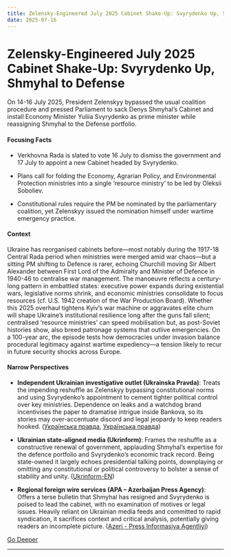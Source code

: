 ```yaml
---
title: Zelensky-Engineered July 2025 Cabinet Shake-Up: Svyrydenko Up, Shmyhal to Defense
date: 2025-07-16
---
```


# Zelensky-Engineered July 2025 Cabinet Shake-Up: Svyrydenko Up, Shmyhal to Defense

On 14-16 July 2025, President Zelenskyy bypassed the usual coalition procedure and pressed Parliament to sack Denys Shmyhal’s Cabinet and install Economy Minister Yuliia Svyrydenko as prime minister while reassigning Shmyhal to the Defense portfolio.

#### Focusing Facts

- Verkhovna Rada is slated to vote 16 July to dismiss the government and 17 July to appoint a new Cabinet headed by Svyrydenko.

- Plans call for folding the Economy, Agrarian Policy, and Environmental Protection ministries into a single ‘resource ministry’ to be led by Oleksii Soboliev.

- Constitutional rules require the PM be nominated by the parliamentary coalition, yet Zelenskyy issued the nomination himself under wartime emergency practice.

#### Context

Ukraine has reorganised cabinets before—most notably during the 1917-18 Central Rada period when ministries were merged amid war chaos—but a sitting PM shifting to Defence is rarer, echoing Churchill moving Sir Albert Alexander between First Lord of the Admiralty and Minister of Defence in 1940-46 to centralise war management.  The manoeuvre reflects a century-long pattern in embattled states: executive power expands during existential wars, legislative norms shrink, and economic ministries consolidate to focus resources (cf. U.S. 1942 creation of the War Production Board).  Whether this 2025 overhaul tightens Kyiv’s war machine or aggravates elite churn will shape Ukraine’s institutional resilience long after the guns fall silent; centralised ‘resource ministries’ can speed mobilisation but, as post-Soviet histories show, also breed patronage systems that outlive emergencies.  On a 100-year arc, the episode tests how democracies under invasion balance procedural legitimacy against wartime expediency—a tension likely to recur in future security shocks across Europe.

#### Narrow Perspectives

- **Independent Ukrainian investigative outlet (Ukrainska Pravda)**: Treats the impending reshuffle as Zelenskyy bypassing constitutional norms and using Svyrydenko’s appointment to cement tighter political control over key ministries. Dependence on leaks and a watchdog brand incentivises the paper to dramatise intrigue inside Bankova, so its stories may over-accentuate discord and legal jeopardy to keep readers hooked. ([Українська правда](https://www.pravda.com.ua/eng/news/2025/07/16/7521973/), [Українська правда](https://www.pravda.com.ua/eng/news/2025/07/16/7521972/))

- **Ukrainian state-aligned media (Ukrinform)**: Frames the reshuffle as a constructive renewal of government, applauding Shmyhal’s expertise for the defence portfolio and Svyrydenko’s economic track record. Being state-owned it largely echoes presidential talking points, downplaying or omitting any constitutional or political controversy to bolster a sense of stability and unity. ([Ukrinform-EN](https://www.ukrinform.net/rubric-polytics/4015006-zelensky-prime-minister-shmygals-experience-will-be-useful-in-role-of-defense-minister.html))

- **Regional foreign wire services (APA – Azerbaijan Press Agency)**: Offers a terse bulletin that Shmyhal has resigned and Svyrydenko is poised to lead the cabinet, with no examination of motives or legal issues. Heavily reliant on Ukrainian media feeds and committed to rapid syndication, it sacrifices context and critical analysis, potentially giving readers an incomplete picture. ([Azeri - Press Informasiya Agentliyi](https://en.apa.az/europe/ukrainian-pm-denys-shmyhal-resigns-yuliia-svyrydenko-proposed-to-lead-government-472937))


[Go Deeper](https://www.perplexity.ai/search?q=Zelensky-Engineered+July+2025+Cabinet+Shake-Up%3A+Svyrydenko+Up%2C+Shmyhal+to+Defense)

---

<a id='iran-sets-new-terms-for-nuclear-talks-and-iaea-access-as-putin-quietly-pushes-zero-enrichment'></a>
